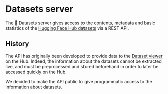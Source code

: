 # Datasets server

The 🤗 Datasets server gives access to the contents, metadata and basic statistics of the [Hugging Face Hub datasets](https://huggingface.co/datasets) via a REST API.

## History

The API has originally been developed to provide data to the [Dataset viewer](https://huggingface.co/docs/hub/datasets-viewer) on the Hub. Indeed, the information about the datasets cannot be extracted live, and must be preprocessed and stored beforehand in order to later be accessed quickly on the Hub.

We decided to make the API public to give programmatic access to the information about datasets.

